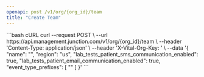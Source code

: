 ```yaml
---
openapi: post /v1/org/{org_id}/team
title: "Create Team"
---
```



<OrgManagementAPI />


<RequestExample>
```bash cURL
curl --request POST \
  --url https://api.management.junction.com/v1/org/{org_id}/team \
  --header 'Content-Type: application/json' \
  --header 'X-Vital-Org-Key: <api-key>' \
  --data '{
  "name": "<string>",
  "region": "us",
  "lab_tests_patient_sms_communication_enabled": true,
  "lab_tests_patient_email_communication_enabled": true,
  "event_type_prefixes": [
    "<string>"
  ]
}'
```
</RequestExample>
